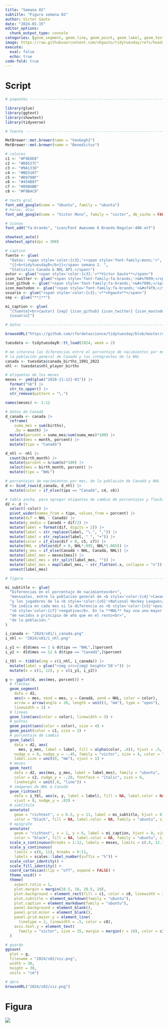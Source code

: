 ```yaml
---
title: "Semana 02"
subtitle: "Figura semana 02"
author: Víctor Gauto
date: "2024-01-15"
editor_options:
  chunk_output_type: console
categories: [geom_segment, geom_line, geom_point, geom_label, geom_text, geom_richtext]
image: https://raw.githubusercontent.com/vhgauto/tidytuesday/refs/heads/main/2024/s02/viz.png
execute:
  eval: false
  echo: true
code-fold: true
---
```



# Script

```r

# paquetes ----------------------------------------------------------------

library(glue)
library(ggtext)
library(showtext)
library(tidyverse)

# fuente ------------------------------------------------------------------

MetBrewer::met.brewer(name = "VanGogh2")
MetBrewer::met.brewer(name = "Benedictus")

# colores
c1 <- "#F9E0E8"
c2 <- "#D8527C"
c3 <- "#9A133D"
c4 <- "#BD3107"
c5 <- "#D9700F"
c6 <- "#454B87"
c7 <- "#89A6BB"
c8 <- "#F9B4C9"

# texto gral
font_add_google(name = "Ubuntu", family = "ubuntu")
# horas, días
font_add_google(name = "Victor Mono", family = "victor", db_cache = FALSE)

# íconos
font_add("fa-brands", "icon/Font Awesome 6 Brands-Regular-400.otf")

showtext_auto()
showtext_opts(dpi = 300)

# caption
fuente <- glue(
  "Datos: <span style='color:{c3};'><span style='font-family:mono;'>",
  "{{<b>tidytuesdayR</b>}}</span> semana 2. ",
  "Statistics Canada & NHL API.</span>")
autor <- glue("<span style='color:{c3};'>**Víctor Gauto**</span>")
icon_twitter <- glue("<span style='font-family:fa-brands;'>&#xf099;</span>")
icon_github <- glue("<span style='font-family:fa-brands;'>&#xf09b;</span>")
icon_mastodon <- glue("<span style='font-family:fa-brands;'>&#xf4f6;</span>")
usuario <- glue("<span style='color:{c3};'>**vhgauto**</span>")
sep <- glue("**|**")

mi_caption <- glue(
  "{fuente}<br>{autor} {sep} {icon_github} {icon_twitter} {icon_mastodon} 
  {usuario}")

# datos -------------------------------------------------------------------

browseURL("https://github.com/rfordatascience/tidytuesday/blob/master/data/2024/2024-01-09/readme.md")

tuesdata <- tidytuesdayR::tt_load(2024, week = 2)

# me interesa las diferencias entre el porcentaje de nacimientos por mes, entre
# la población general de Canadá y los integrantes de la NHL
canada <- tuesdata$canada_births_1991_2022
nhl <- tuesdata$nhl_player_births

# etiquetas de los meses
meses <- ymd(glue("2020-{1:12}-01")) |> 
  format("%b") |> 
  str_to_upper() |> 
  str_remove(pattern = "\.")

names(meses) <- 1:12

# datos de Canadá
d_canada <- canada |> 
  reframe(
    suma_mes = sum(births),
    .by = month) |> 
  mutate(porcent = suma_mes/sum(suma_mes)*100) |> 
  select(mes = month, porcent) |> 
  mutate(tipo = "Canadá")

d_nhl <- nhl |> 
  count(birth_month) |> 
  mutate(porcent = n/sum(n)*100) |> 
  select(mes = birth_month, porcent) |> 
  mutate(tipo = "NHL")

# porcentajes de nacimientos por mes, de la población de Canadá y NHL
d <- bind_rows(d_canada, d_nhl) |> 
  mutate(color = if_else(tipo == "Canadá", c4, c6))

# tabla ancha, para agregar etiquetas de cambio de porcentajes y flechas
d2 <- d |> 
  select(-color) |> 
  pivot_wider(names_from = tipo, values_from = porcent) |> 
  mutate(dif = NHL - Canadá) |> 
  mutate(y_medio = Canadá + dif/2) |> 
  mutate(label = format(dif, digits = 2)) |> 
  mutate(label = str_replace(label, "\.", ",")) |> 
  mutate(label = str_replace(label, " ", "+")) |> 
  mutate(color = if_else(dif > 0, c5, c7)) |> 
  mutate(NHL = ifelse(dif > 0, NHL*.995, NHL*1.005)) |> 
  mutate(y_mes = if_else(Canadá < NHL, Canadá, NHL)) |> 
  mutate(label_mes = meses[mes]) |> 
  mutate(label_mes = str_split(label_mes, "")) |> 
  mutate(label_mes = map(label_mes, ~ str_flatten(.x, collapse = "n"))) |> 
  unnest(label_mes)

# figura ------------------------------------------------------------------

mi_subtitle <- glue(
  "Diferencias en el porcentaje de nacimientos<br>",
  "mensuales, entre la población general de <b style='color:{c4}'>Canadá</b><br>",
  "y los jugadores de la <b style='color:{c6}'>National Hockey League</b>.<br>",
  "Se indica en cada mes si la diferencia es <b style='color:{c5}'>positiva</b> o<br>",
  "<b style='color:{c7}'>negativa</b>. En la **NHL** hay una una mayor presencia<br>",
  "de nacidos a principio de año que en el resto<br>",
  "de la población."
)

i_canada <- "2024/s01/i_canada.png"
i_nhl <- "2024/s01/i_nhl.png"

i_y1 <- d[d$mes == 1 & d$tipo == "NHL",]$porcent
i_y2 <- d[d$mes == 12 & d$tipo == "Canadá",]$porcent

i_tbl <- tibble(img = c(i_nhl, i_canada)) |> 
  mutate(label = glue("<img src={img} height='50'>")) |> 
  mutate(x = c(1, 12), y = c(i_y1, i_y2))

g <- ggplot(d, aes(mes, porcent)) +
  # flechas
  geom_segment(
    data = d2, 
    aes(x = mes, xend = mes, y = Canadá, yend = NHL, color = color),
    arrow = arrow(angle = 20, length = unit(3, "mm"), type = "open"), 
    linewidth = 1) +
  # líneas
  geom_line(aes(color = color), linewidth = 3) +
  # puntos
  geom_point(aes(color = color), size = 4) +
  geom_point(color = c1, size = 2) +
  # porcentaje de cambio
  geom_label(
    data = d2, aes(
      mes, y_mes, label = label, fill = alpha(color, .6)), hjust = .5, 
    nudge_x = 0, nudge_y = -.45, family = "victor", size = 4, color = "black",
    label.size = unit(0, "mm"), vjust = 1) +
  # meses
  geom_text(
    data = d2, aes(mes, y_mes, label = label_mes), family = "ubuntu", 
    color = c2, nudge_y = -.28, fontface = "italic", size = 6,
    lineheight = unit(.8, "line")) +
  # imágenes de NHL & Canadá
  geom_richtext(
    data = i_tbl, aes(x, y, label = label), fill = NA, label.color = NA, 
    vjust = 0, nudge_y = .03) +
  # subtítulo
  annotate(
    geom = "richtext", x = 6.5, y = 11, label = mi_subtitle, hjust = 0, vjust = 1,
    color = "black", fill = NA, label.color = NA, family = "ubuntu", size = 6) +
  # epígrafe
  annotate(
    geom = "richtext", x = 1, y = 6, label = mi_caption, hjust = 0, vjust = 0,
    color = "black", fill = NA, label.color = NA, family = "ubuntu", size = 4) +
  scale_x_continuous(breaks = 1:12, labels = meses, limits = c(.9, 12.7)) +
  scale_y_continuous(
    limits = c(6, 11), breaks = 6:11, 
    labels = scales::label_number(suffix = "%")) +
  scale_color_identity() +
  scale_fill_identity() +
  coord_cartesian(clip = "off", expand = FALSE) +
  theme_void() +
  theme(
    aspect.ratio = 1,
    plot.margin = margin(28.5, 10, 28.5, 10),
    plot.background = element_rect(fill = c1, color = c8, linewidth = 3),
    plot.subtitle = element_markdown(family = "ubuntu"),
    plot.caption = element_markdown(family = "ubuntu"),
    panel.background = element_blank(),
    panel.grid.minor = element_blank(),
    panel.grid.major.y = element_line(
      linetype = 2, linewidth = .5, color = c8),
    axis.text.y = element_text(
      family = "victor", size = 15, margin = margin(r = 10), color = c3)
  )

# guardo
ggsave(
  plot = g,
  filename = "2024/s02/viz.png",
  width = 30,
  height = 30,
  units = "cm")

# abro
browseURL("2024/s02/viz.png")
```

# Figura

![](https://raw.githubusercontent.com/vhgauto/tidytuesday/refs/heads/main/2024/s02/viz.png)



